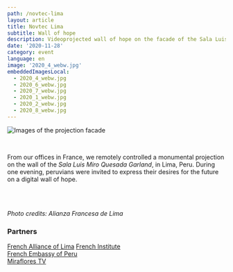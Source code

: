 ```yaml
---
path: /novtec-lima
layout: article
title: Novtec Lima
subtitle: Wall of hope
description: Videoprojected wall of hope on the facade of the Sala Luis Miro Quesada Garland in Lima, Peru. Organised by the French Alliance of Lima. Controlled remotely from France.
date: '2020-11-28'
category: event
language: en
image: '2020_4_webw.jpg'
embeddedImagesLocal:
  - 2020_4_webw.jpg
  - 2020_6_webw.jpg
  - 2020_7_webw.jpg
  - 2020_1_webw.jpg
  - 2020_2_webw.jpg
  - 2020_8_webw.jpg
---
```


![Images of the projection facade](2020_4_webw.jpg)

<br />

From our offices in France, we remotely controlled a monumental projection on the wall of the _Sala Luis Miro Quesada Garland_, in Lima, Peru.
During one evening, peruvians were invited to express their desires for the future on a digital wall of hope.

<br />
<br />

<ImageGrid props={props} />

_Photo credits: Alianza Francesa de Lima_

### Partners

[French Alliance of Lima](https://www.alianzafrancesa.org.pe/)
[French Institute](https://www.institutfrancais.com/)  
[French Embassy of Peru](https://peru.ambafrance.org/)  
[Miraflores TV](https://miraflorestv.pe/)
